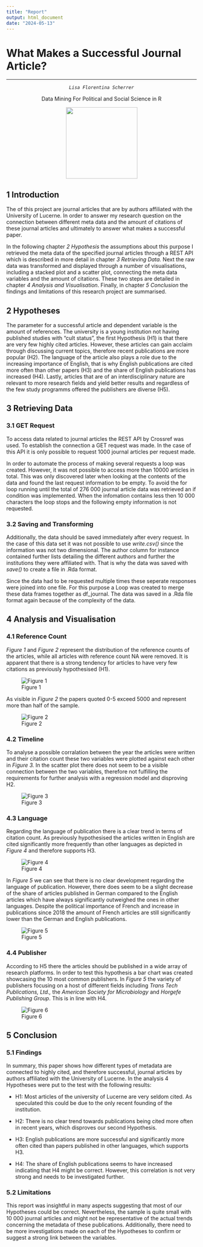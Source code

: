 ```yaml
---
title: "Report"
output: html_document
date: "2024-05-13"
---
```


# What Makes a Successful Journal Article?

------------------------------------------------------------------------

::: {style="text-align: center;"}
::: {style="text-align: center;"}
*`Lisa Florentina Scherrer`*

Data Mining For Political and Social Science in R

![](images/clipboard-978820727.png){width="189"}
:::
:::

## 1 Introduction

The of this project are journal articles that are by authors affiliated with the University of Lucerne. In order to answer my research question on the connection between different meta data and the amount of citations of these journal articles and ultimately to answer what makes a successful paper.

In the following chapter *2 Hypothesis* the assumptions about this purpose I retrieved the meta data of the specified journal articles through a REST API which is described in more detail in chapter *3 Retrieving Data.* Next the raw data was transformed and displayed through a number of visualisations, including a stacked plot and a scatter plot, connecting the meta data variables and the amount of citations. These two steps are detailed in chapter *4 Analysis and Visualisation*. Finally, in chapter *5 Conclusion* the findings and limitations of this research project are summarised.

## 2 Hypotheses

The parameter for a successful article and dependent variable is the amount of references. The university is a young institution not having published studies with "cult status", the first Hypothesis (H1) is that there are very few highly cited articles. However, these articles can gain acclaim through discussing current topics, therefore recent publications are more popular (H2). The language of the article also plays a role due to the increasing importance of English, that is why English publications are cited more often than other papers (H3) and the share of English publications has increased (H4). Lastly, articles that are of an interdisciplinary nature are relevant to more research fields and yield better results and regardless of the few study programms offered the publishers are diverse (H5).

## 3 Retrieving Data

### 3.1 GET Request

To access data related to journal articles the REST API by Crossref was used. To establish the connection a GET request was made. In the case of this API it is only possible to request 1000 journal articles per request made.

In order to automate the process of making several requests a loop was created. However, it was not possible to access more than 10000 articles in total. This was only discovered later when looking at the contents of the data and found the last request information to be empty. To avoid the for loop running until the total of 276 000 journal article data was retrieved an if condition was implemented. When the infomation contains less then 10 000 characters the loop stops and the following empty information is not requested.

### 3.2 Saving and Transforming

Additionally, the data should be saved immediately after every request. In the case of this data set it was not possible to use *write.csv()* since the information was not two dimensional. The author column for instance contained further lists detailing the different authors and further the institutions they were affiliated with. That is why the data was saved with *save()* to create a file in .Rda format.

Since the data had to be requested multiple times these seperate responses were joined into one file. For this purpose a Loop was created to merge these data frames together as df_journal. The data was saved in a .Rda file format again because of the complexity of the data.

## 4 Analysis and Visualisation

### 4.1 Reference Count

*Figure 1* and *Figure 2* represent the distribution of the reference counts of the articles, while all articles with reference count NA were removed. It is apparent that there is a strong tendency for articles to have very few citations as previously hypothesised (H1).

![Figure 1](images/hist_ref.png)

As visible in *Figure 2* the papers quoted 0-5 exceed 5000 and represent more than half of the sample.

![Figure 2](images/hist_ref250.png)

### 4.2 Timeline

To analyse a possible corralation between the year the articles were written and their citation count these two variables were plotted against each other in *Figure 3.* In the scatter plot there does not seem to be a visible connection between the two variables, therefore not fulfilling the requirements for further analysis with a regression model and disproving H2.

![Figure 3](images/scatter_ref_year.png)

### 4.3 Language

Regarding the language of publication there is a clear trend in terms of citation count. As previously hypothesised the articles written in English are cited significantly more frequently than other languages as depicted in *Figure 4* and therefore supports H3.

![Figure 4](images/ref_lang.png)

In *Figure 5* we can see that there is no clear development regarding the language of publication. However, there does seem to be a slight decrease of the share of articles published in German compared to the English articles which have always significantly outweighed the ones in other languages. Despite the political importance of French and increase in publications since 2018 the amount of French articles are still significantly lower than the German and English publications.

![Figure 5](images/ref_langu_time.png)

### 4.4 Publisher

According to H5 there the articles should be published in a wide array of research platforms. In order to test this hypothesis a bar chart was created showcasing the 10 most common publishers. In *Figure 5* the variety of publishers focusing on a host of different fields including *Trans Tech Publications, Ltd.,* the *American Society for Microbiology* and *Horgefe Publishing Group*. This is in line with H4.

![Figure 6](images/hist_publisher.png)

## 5 Conclusion

### 5.1 Findings

In summary, this paper shows how different types of metadata are connected to highly cited, and therefore successful, journal articles by authors affiliated with the University of Lucerne. In the analysis 4 Hypotheses were put to the test with the following results:

-   H1: Most articles of the university of Lucerne are very seldom cited. As speculated this could be due to the only recent founding of the institution.

-   H2: There is no clear trend towards publications being cited more often in recent years, which disproves our second Hypothesis.

-   H3: English publications are more successful and significantly more often cited than papers published in other languages, which supports H3.

-   H4: The share of English publications seems to have increased indicating that H4 might be correct. However, this correlation is not very strong and needs to be investigated further.

### 5.2 Limitations

This report was insightful in many aspects suggesting that most of our Hypotheses could be correct. Nevertheless, the sample is quite small with 10 000 journal articles and might not be representative of the actual trends concerning the metadata of these publications. Additionally, there need to be more investigations made on each of the Hypotheses to confirm or suggest a strong link between the variables.
